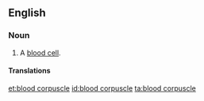 ==English==

===Noun===
{{en-noun|head=[[blood]] [[corpuscle]]}}

# {{context|hematology|cytology|lang=en}} A [[blood cell]].

====Translations====
{{trans-see|blood cell}}

[[et:blood corpuscle]]
[[id:blood corpuscle]]
[[ta:blood corpuscle]]
